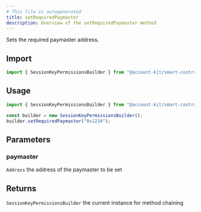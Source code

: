 ```yaml
---
# This file is autogenerated
title: setRequiredPaymaster
description: Overview of the setRequiredPaymaster method
---
```



Sets the required paymaster address.

## Import

```ts
import { SessionKeyPermissionsBuilder } from "@account-kit/smart-contracts";
```

## Usage

```ts
import { SessionKeyPermissionsBuilder } from "@account-kit/smart-contracts";

const builder = new SessionKeyPermissionsBuilder();
builder.setRequiredPaymaster("0x1234");
```

## Parameters

### paymaster

`Address`
the address of the paymaster to be set

## Returns

`SessionKeyPermissionsBuilder`
the current instance for method chaining
